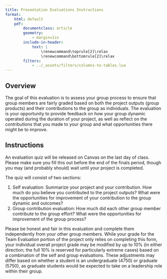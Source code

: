 ```yaml
---
title: Presentation Evaluations Instructions
format:
    html: default
    pdf:
        documentclass: article
        geometry:
            - margin=1in  
        include-in-header:
            text: |
                \renewcommand\toprule[2]\relax
                \renewcommand\bottomrule[2]\relax
        filters:
            - ../_assets/filters/columns-to-tables.lua
---
```


## Overview

The goal of this evaluation is to assess your group process to ensure that group members are fairly graded based on both the project outputs (group products) and their contributions to the group as individuals. The evaluation is your opportunity to provide feedback on how your group dynamic operated during the duration of your project, as well as reflect on the contributions that you made to your group and what opportunities there might be to improve.

## Instructions

An evaluation quiz will be released on Canvas on the last day of class. Please make sure you fill this out before the end of the finals period, though you may (and probably should) wait until your project is completed.

The quiz will consist of two sections:

1. Self evaluation: Summarize your project and your contribution. How much do you believe you contributed to the project outputs? What were the opportunities for improvement of your contribution to the group dynamic and outcomes?
2. Group contribution evaluation: How much did each other group member contribute to the group effort? What were the opportunities for improvement of the group process?

Please be honest and fair in this evaluation and complete them independently from your other group members. While your grade for the Team Evaluation portion of the project only relies on completing this form, your individual overall project grade may be modified by up to 10% (in either direction; the full 10% is reserved for particularly extreme cases) based on a combination of the self and group evaluations. These adjustments may differ based on whether a student is an undergraduate (4750) or graduate (5750), as graduate students would be expected to take on a leadership role within their group.